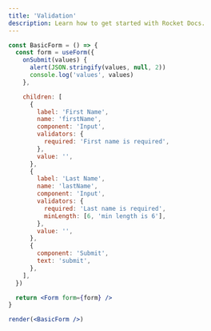 ```yaml
---
title: 'Validation'
description: Learn how to get started with Rocket Docs.
---
```


```jsx live=true
const BasicForm = () => {
  const form = useForm({
    onSubmit(values) {
      alert(JSON.stringify(values, null, 2))
      console.log('values', values)
    },

    children: [
      {
        label: 'First Name',
        name: 'firstName',
        component: 'Input',
        validators: {
          required: 'First name is required',
        },
        value: '',
      },
      {
        label: 'Last Name',
        name: 'lastName',
        component: 'Input',
        validators: {
          required: 'Last name is required',
          minLength: [6, 'min length is 6'],
        },
        value: '',
      },
      {
        component: 'Submit',
        text: 'submit',
      },
    ],
  })

  return <Form form={form} />
}

render(<BasicForm />)
```
